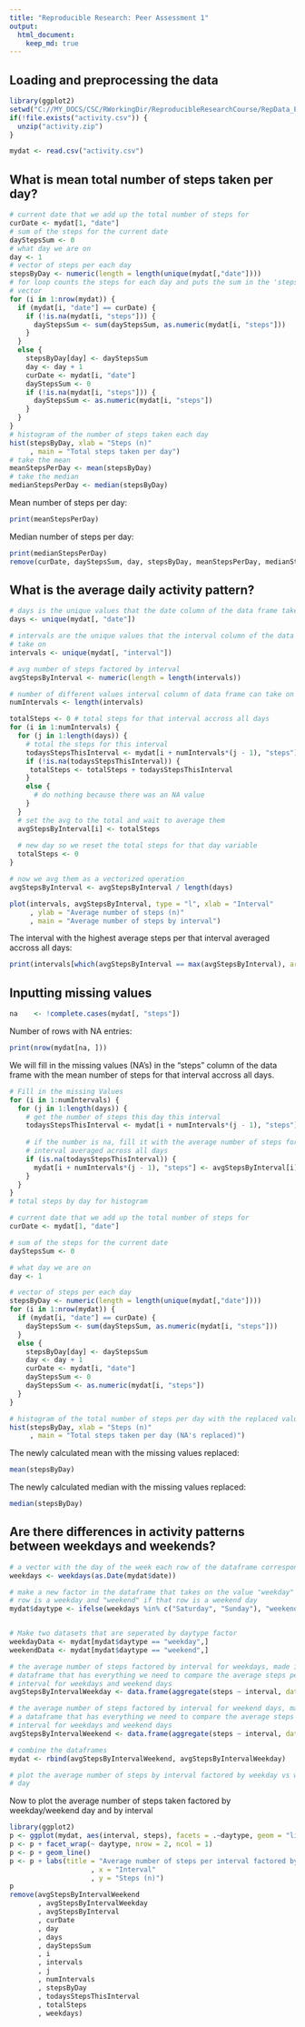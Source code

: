 ---
title: "Reproducible Research: Peer Assessment 1"
output: 
  html_document:
    keep_md: true
---


## Loading and preprocessing the data

```{r}
library(ggplot2)
setwd("C://MY_DOCS/CSC/RWorkingDir/ReproducibleResearchCourse/RepData_PeerAssessment1/")
if(!file.exists("activity.csv")) {
  unzip("activity.zip")
}

mydat <- read.csv("activity.csv")
```

## What is mean total number of steps taken per day?

```{r}
# current date that we add up the total number of steps for
curDate <- mydat[1, "date"]
# sum of the steps for the current date
dayStepsSum <- 0
# what day we are on
day <- 1
# vector of steps per each day
stepsByDay <- numeric(length = length(unique(mydat[,"date"])))
# for loop counts the steps for each day and puts the sum in the 'stepsByDay'
# vector
for (i in 1:nrow(mydat)) {
  if (mydat[i, "date"] == curDate) {
    if (!is.na(mydat[i, "steps"])) {
      dayStepsSum <- sum(dayStepsSum, as.numeric(mydat[i, "steps"]))
    }
  }
  else {
    stepsByDay[day] <- dayStepsSum
    day <- day + 1
    curDate <- mydat[i, "date"]
    dayStepsSum <- 0
    if (!is.na(mydat[i, "steps"])) {
      dayStepsSum <- as.numeric(mydat[i, "steps"])
    }
  }
}
# histogram of the number of steps taken each day
hist(stepsByDay, xlab = "Steps (n)"
     , main = "Total steps taken per day")
# take the mean
meanStepsPerDay <- mean(stepsByDay)
# take the median
medianStepsPerDay <- median(stepsByDay)
```
Mean number of steps per day:
```{r echo = FALSE}
print(meanStepsPerDay)
```
Median number of steps per day:
```{r echo = FALSE}
print(medianStepsPerDay)
remove(curDate, dayStepsSum, day, stepsByDay, meanStepsPerDay, medianStepsPerDay)
```

## What is the average daily activity pattern?

```{r}
# days is the unique values that the date column of the data frame take on
days <- unique(mydat[, "date"])

# intervals are the unique values that the interval column of the data frame
# take on
intervals <- unique(mydat[, "interval"])

# avg number of steps factored by interval
avgStepsByInterval <- numeric(length = length(intervals))

# number of different values interval column of data frame can take on
numIntervals <- length(intervals)

totalSteps <- 0 # total steps for that interval accross all days
for (i in 1:numIntervals) {
  for (j in 1:length(days)) {
    # total the steps for this interval
    todaysStepsThisInterval <- mydat[i + numIntervals*(j - 1), "steps"]
    if (!is.na(todaysStepsThisInterval)) {
     totalSteps <- totalSteps + todaysStepsThisInterval
    }
    else {
      # do nothing because there was an NA value
    }
  }
  # set the avg to the total and wait to average them
  avgStepsByInterval[i] <- totalSteps
  
  # new day so we reset the total steps for that day variable
  totalSteps <- 0
}

# now we avg them as a vectorized operation
avgStepsByInterval <- avgStepsByInterval / length(days)

plot(intervals, avgStepsByInterval, type = "l", xlab = "Interval"
     , ylab = "Average number of steps (n)"
     , main = "Average number of steps by interval")
```

The interval with the highest average steps per that interval averaged accross all days:
```{r echo = FALSE}
print(intervals[which(avgStepsByInterval == max(avgStepsByInterval), arr.ind = TRUE)])
```

## Inputting missing values

```{r}
na    <- !complete.cases(mydat[, "steps"])
```
Number of rows with NA entries:
```{r echo = FALSE}
print(nrow(mydat[na, ]))
```
We will fill in the missing values (NA's) in the "steps" column of the data frame with the mean number of steps for that interval accross all days.
```{r}

# Fill in the missing Values
for (i in 1:numIntervals) {
  for (j in 1:length(days)) {
    # get the number of steps this day this interval
    todaysStepsThisInterval <- mydat[i + numIntervals*(j - 1), "steps"]
    
    # if the number is na, fill it with the average number of steps for this
    # interval averaged across all days
    if (is.na(todaysStepsThisInterval)) {
      mydat[i + numIntervals*(j - 1), "steps"] <- avgStepsByInterval[i]
    }
  }
}
# total steps by day for histogram

# current date that we add up the total number of steps for
curDate <- mydat[1, "date"]

# sum of the steps for the current date
dayStepsSum <- 0

# what day we are on
day <- 1

# vector of steps per each day
stepsByDay <- numeric(length = length(unique(mydat[,"date"])))
for (i in 1:nrow(mydat)) {
  if (mydat[i, "date"] == curDate) {
    dayStepsSum <- sum(dayStepsSum, as.numeric(mydat[i, "steps"]))
  }
  else {
    stepsByDay[day] <- dayStepsSum
    day <- day + 1
    curDate <- mydat[i, "date"]
    dayStepsSum <- 0
    dayStepsSum <- as.numeric(mydat[i, "steps"])
  }
}

# histogram of the total number of steps per day with the replaced values
hist(stepsByDay, xlab = "Steps (n)"
     , main = "Total steps taken per day (NA's replaced)")
```

The newly calculated mean with the missing values replaced:
```{r echo = FALSE}
mean(stepsByDay)
```

The newly calculated median with the missing values replaced:
```{r echo = FALSE}
median(stepsByDay)
```


## Are there differences in activity patterns between weekdays and weekends?

```{r}

# a vector with the day of the week each row of the dataframe corresponds to
weekdays <- weekdays(as.Date(mydat$date))

# make a new factor in the dataframe that takes on the value "weekday" if that
# row is a weekday and "weekend" if that row is a weekend day
mydat$daytype <- ifelse(weekdays %in% c("Saturday", "Sunday"), "weekend", "weekday")


# Make two datasets that are seperated by daytype factor
weekdayData <- mydat[mydat$daytype == "weekday",]
weekendData <- mydat[mydat$daytype == "weekend",]

# the average number of steps factored by interval for weekdays, made into a
# dataframe that has everything we need to compare the average steps per
# interval for weekdays and weekend days
avgStepsByIntervalWeekday <- data.frame(aggregate(steps ~ interval, data = weekdayData, mean), daytype = rep("weekday", length(intervals)))

# the average number of steps factored by interval for weekend days, made into
# a dataframe that has everything we need to compare the average steps per
# interval for weekdays and weekend days
avgStepsByIntervalWeekend <- data.frame(aggregate(steps ~ interval, data = weekendData, mean), daytype = rep("weekend", length(intervals)))

# combine the dataframes
mydat <- rbind(avgStepsByIntervalWeekend, avgStepsByIntervalWeekday)

# plot the average number of steps by interval factored by weekday vs weekend
# day
```

Now to plot the average number of steps taken factored by weekday/weekend day and by interval
```{r echo = FALSE}
library(ggplot2)
p <- ggplot(mydat, aes(interval, steps), facets = .~daytype, geom = "line")
p <- p + facet_wrap(~ daytype, nrow = 2, ncol = 1)
p <- p + geom_line()
p <- p + labs(title = "Average number of steps per interval factored by weekday or weekend day"
                    , x = "Interval"
                    , y = "Steps (n)")
p
remove(avgStepsByIntervalWeekend
       , avgStepsByIntervalWeekday
       , avgStepsByInterval
       , curDate
       , day
       , days
       , dayStepsSum
       , i
       , intervals
       , j
       , numIntervals
       , stepsByDay
       , todaysStepsThisInterval
       , totalSteps
       , weekdays)
```
